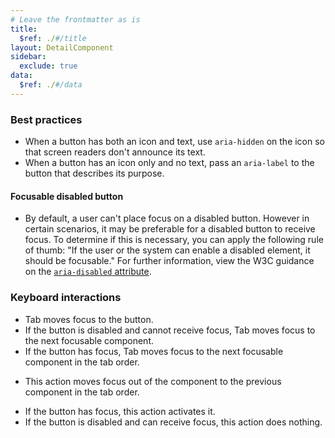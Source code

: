 ```yaml
---
# Leave the frontmatter as is
title:
  $ref: ./#/title
layout: DetailComponent
sidebar:
  exclude: true
data:
  $ref: ./#/data
---
```


### Best practices

- When a button has both an icon and text, use `aria-hidden` on the icon so that screen readers don't announce its text.
- When a button has an icon only and no text, pass an `aria-label` to the button that describes its purpose.

#### Focusable disabled button

- By default, a user can't place focus on a disabled button. However in certain scenarios, it may be preferable for a disabled button to receive focus. To determine if this is necessary, you can apply the following rule of thumb: "If the user or the system can enable a disabled element, it should be focusable." For further information, view the W3C guidance on the [`aria-disabled` attribute](https://www.w3.org/TR/wai-aria/#aria-disabled).



### Keyboard interactions

<KeyboardControls>
<KeyboardControl keyOrCombos="Tab">

- Tab moves focus to the button.
- If the button is disabled and cannot receive focus, Tab moves focus to the next focusable component.
- If the button has focus, Tab moves focus to the next focusable component in the tab order.

</KeyboardControl>
<KeyboardControl keyOrCombos="Shift + Tab">

- This action moves focus out of the component to the previous component in the tab order.

</KeyboardControl>
<KeyboardControl keyOrCombos="Enter / Space">

- If the button has focus, this action activates it.
- If the button is disabled and can receive focus, this action does nothing.

</KeyboardControl>
</KeyboardControls>
